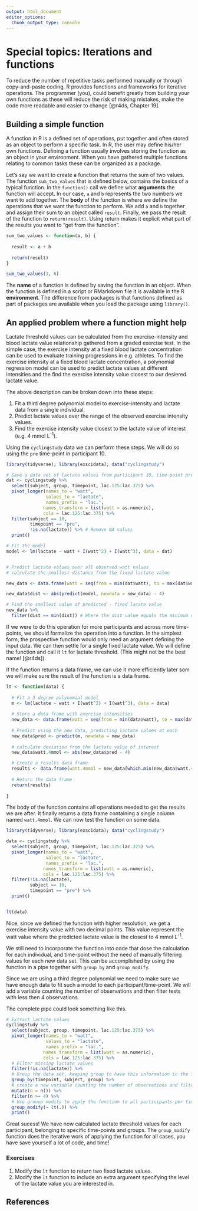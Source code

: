```yaml
---
output: html_document
editor_options: 
  chunk_output_type: console
---
```

# Special topics: Iterations and functions

To reduce the number of repetitive tasks performed manually or through copy-and-paste coding, R provides functions and frameworks for iterative operations. The programmer (you), could benefit greatly from building your own functions as these will reduce the risk of making mistakes, make the code more readable and easier to change [@r4ds, Chapter 19]. 


## Building a simple function

A function in R is a defined set of operations, put together and often stored as an object to perform a specific task. In R, the user may define his/her own functions. Defining a function usually involves storing the function as an object in your environment. When you have gathered multiple functions relating to common tasks these can be organized as a package. 

Let's say we want to create a function that returns the sum of two values. The function `sum_two_values` that is defined below, contains the basics of a typical function. In the `function()` call we define what **arguments** the function will accept. In our case, `a` and `b` represents the two numbers we want to add together. The **body** of the function is where we define the operations that we want the function to perform. We add `a` and `b` together and assign their sum to an object called `result`. Finally, we pass the result of the function to `return(result)`. Using return makes it explicit what part of the results you want to "get from the function".


```r

sum_two_values <- function(a, b) {
  
  result <- a + b
  
  return(result)
}

sum_two_values(3, 6)

```

The **name** of a function is defined by saving the function in an object. When the function is defined in a script or RMarkdown file it is available in the R **environment**. The difference from packages is that functions defined as part of packages are available when you load the package using `library()`. 

## An applied problem where a function might help

Lactate threshold values can be calculated from the exercise-intensity and blood lactate value relationship gathered from a graded exercise test. In the simple case, the exercise intensity at a fixed blood lactate concentration can be used to evaluate training progressions in e.g. athletes. To find the exercise intensity at a fixed blood lactate concentration, a polynomial regression model can be used to predict lactate values at different intensities and the find the exercise intensity value closest to our desiered lactate value.

The above description can be broken down into these steps:

1. Fit a third degree polynomial model to exercise-intensity and lactate data from a single individual.
2. Predict lactate values over the range of the observed exercise intensity values.
3. Find the exercise intensity value closest to the lactate value of interest (e.g. 4 mmol L<sup>-1</sup>).

Using the `cyclingstudy` data we can perform these steps. We will do so using the `pre` time-point in participant 10.

```r
library(tidyverse); library(exscidata); data("cyclingstudy")

# Save a data set of lactate values from participant 10, time-point pre
dat <- cyclingstudy %>%
  select(subject, group, timepoint, lac.125:lac.375) %>%
  pivot_longer(names_to = "watt", 
               values_to = "lactate", 
               names_prefix = "lac.", 
              names_transform = list(watt = as.numeric), 
              cols = lac.125:lac.375) %>%
  filter(subject == 10, 
         timepoint == "pre", 
         !is.na(lactate)) %>% # Remove NA values
  print()

# Fit the model 
model <- lm(lactate ~ watt + I(watt^2) + I(watt^3), data = dat)


# Predict lactate values over all observed watt values
# calculate the smallest distance from the fixed lactate value 

new_data <- data.frame(watt = seq(from = min(dat$watt), to = max(dat$watt), by = 0.1))

new_data$dist <- abs(predict(model, newdata = new_data) - 4)

# Find the smallest value of predicted - fixed lacate value
new_data %>%
  filter(dist == min(dist)) # Where the dist value equals the minimum dist value


```

If we were to do this operation for more participants and across more time-points, we should formalize the operation into a function. In the simplest form, the prospective function would only need an argument defining the input data. We can then settle for a single fixed lactate value. We will define the function and call it `lt` for lactate threshold. (This might not be the best name! [@r4ds]).

If the function returns a data frame, we can use it more efficiently later som we will make sure the result of the function is a data frame.

```r

lt <- function(data) {
  
  # Fit a 3 degree polynomial model
  m <- lm(lactate ~ watt + I(watt^2) + I(watt^3), data = data)
  
  # Store a data frame with exercise intensities
  new_data <- data.frame(watt = seq(from = min(data$watt), to = max(data$watt), by = 0.01))
  
  # Predict using the new data, predicting lactate values at each 
  new_data$pred <- predict(m, newdata = new_data)
  
  # calculate deviation from the lactate value of interest
  new_data$watt.4mmol <- abs(new_data$pred - 4)

  # Create a results data frame
  results <- data.frame(watt.4mmol = new_data[which.min(new_data$watt.4mmol),1])
  
  # Return the data frame
  return(results)
  
}

```

The body of the function contains all operations needed to get the results we are after. It finally returns a data frame containing a single column named `watt.4mmol`. We can now test the function on some data.

```r

library(tidyverse); library(exscidata); data("cyclingstudy")

data <- cyclingstudy %>%
  select(subject, group, timepoint, lac.125:lac.375) %>%
  pivot_longer(names_to = "watt", 
               values_to = "lactate", 
               names_prefix = "lac.", 
              names_transform = list(watt = as.numeric), 
              cols = lac.125:lac.375) %>%
  filter(!is.na(lactate), 
         subject == 10, 
         timepoint == "pre") %>%
  print()


lt(data)

```

Nice, since we defined the function with higher resolution, we get a exercise intensity value with two decimal points. This value represent the watt value where the predicted lactate value is the closest to 4 mmol L<sup>-1</sup>.

We still need to incorporate the function into code that dose the calculation for each individual, and time-point without the need of manually filtering values for each new data set. This can be accomplished by using the function in a pipe together with `group_by` and `group_modify`. 

Since we are using a third degree polynomial we need to make sure we have enough data to fit such a model to each participant/time-point. We will add a variable counting the number of observations and then filter tests with less then 4 observations. 

The complete pipe could look something like this.

```r

# Extract lactate values
cyclingstudy %>%
  select(subject, group, timepoint, lac.125:lac.375) %>%
  pivot_longer(names_to = "watt", 
               values_to = "lactate", 
               names_prefix = "lac.", 
              names_transform = list(watt = as.numeric), 
              cols = lac.125:lac.375) %>%
  # Filter missing lactate values
  filter(!is.na(lactate)) %>%
  # Group the data set, keeping group to have this information in the final results
  group_by(timepoint, subject, group) %>%
  # create a new variable counting the number of observations and filter away tests with less than 4 obs.
  mutate(n = n()) %>%
  filter(n >= 4) %>%
  # Use grouup modify to apply the function to all participants per time-point (and group)
  group_modify(~ lt(.)) %>%
  print()

```

Great sucess! We have now calculated lactate threshold values for each participant, belonging to specific time-points and groups. The `group_modify` function does the iterative work of applying the function for all cases, you have save yourself a lot of code, and time!

### Exercises

1. Modify the `lt` function to return two fixed lactate values.
2. Modify the `lt` function to include an extra argument specifying the level of the lactate value you are interested in.

## References





